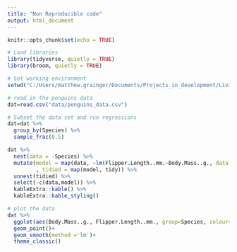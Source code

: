 ```yaml
---
title: "Non Reproducible code"
output: html_document
---
```


```r
knitr::opts_chunk$set(echo = TRUE)
```

```r
# Load libraries
library(tidyverse, quietly = TRUE)
library(broom, quietly = TRUE)

```

```r
# Set working environment
setwd("C:/Users/matthew.grainger/Documents/Projects_in_development/LivingNorwayOpenLab")
```

```r
# read in the penguins data
dat=read.csv("data/penguins_data.csv")
```


```r
# Subset the data set and run regressions
dat=dat %>% 
  group_by(Species) %>% 
  sample_frac(0.5)

dat %>% 
  nest(data = -Species) %>%
  mutate(model = map(data, ~lm(Flipper.Length..mm.~Body.Mass..g., data = .))
         , tidied = map(model, tidy)) %>% 
  unnest(tidied) %>% 
  select(-c(data,model)) %>% 
  kableExtra::kable() %>% 
  kableExtra::kable_styling()

```

```r
# plot the data
dat %>% 
  ggplot(aes(Body.Mass..g., Flipper.Length..mm., group=Species, colour=Species))+
  geom_point()+
  geom_smooth(method ='lm')+
  theme_classic()
```

